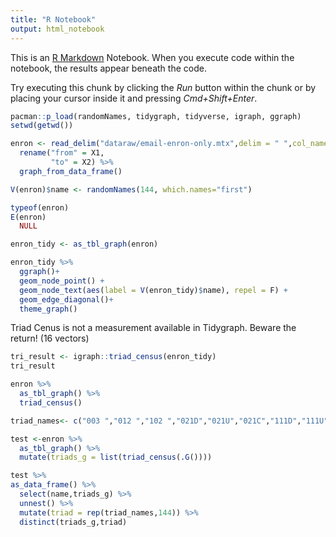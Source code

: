 ```yaml
---
title: "R Notebook"
output: html_notebook
---
```


This is an [R Markdown](http://rmarkdown.rstudio.com) Notebook. When you execute code within the notebook, the results appear beneath the code. 

Try executing this chunk by clicking the *Run* button within the chunk or by placing your cursor inside it and pressing *Cmd+Shift+Enter*. 
```r
pacman::p_load(randomNames, tidygraph, tidyverse, igraph, ggraph)
setwd(getwd())
```

```r
enron <- read_delim("dataraw/email-enron-only.mtx",delim = " ",col_names = F) %>% 
  rename("from" = X1,
         "to" = X2) %>% 
  graph_from_data_frame()

V(enron)$name <- randomNames(144, which.names="first")
```
```r
typeof(enron)
E(enron)
  NULL
```

```r
enron_tidy <- as_tbl_graph(enron)
```


```r
enron_tidy %>% 
  ggraph()+
  geom_node_point() + 
  geom_node_text(aes(label = V(enron_tidy)$name), repel = F) +
  geom_edge_diagonal()+
  theme_graph()
```


Triad Cenus is not a measurement available in Tidygraph. Beware the return! (16 vectors)
```r
tri_result <- igraph::triad_census(enron_tidy)
tri_result
```

```r
enron %>% 
  as_tbl_graph() %>% 
  triad_census()
```

```r
triad_names<- c("003 ","012 ","102 ","021D","021U","021C","111D","111U","030T","030C","201 ","120D","120U","120C","210 ","300 ")

test <-enron %>%
  as_tbl_graph() %>%
  mutate(triads_g = list(triad_census(.G()))) 

test %>% 
as_data_frame() %>% 
  select(name,triads_g) %>% 
  unnest() %>% 
  mutate(triad = rep(triad_names,144)) %>% 
  distinct(triads_g,triad)

```


